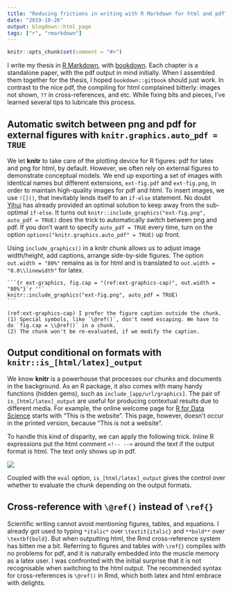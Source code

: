 ```yaml
---
title: "Reducing frictions in writing with R Markdown for html and pdf"
date: "2019-10-26"
output: blogdown::html_page
tags: ["r", "rmarkdown"]
---
```


```r
knitr::opts_chunk$set(comment = "#>")
```

I write my thesis in [R Markdown](https://bookdown.org/yihui/rmarkdown/), with [bookdown](https://bookdown.org/yihui/bookdown/). Each chapter is a standalone paper, with the pdf output in mind initially. When I assembled them together for the thesis, I hoped `bookdown::gitbook` should just work. In contrast to the nice pdf, the compiling for html complained bitterly: images not shown, `??` in cross-references, and etc. While fixing bits and pieces, I've learned several tips to lubricate this process.

## Automatic switch between png and pdf for external figures with `knitr.graphics.auto_pdf = TRUE`

We let **knitr** to take care of the plotting device for R figures: pdf for latex and png for html, by default. However, we often rely on external figures to demonstrate conceptual models. We end up exporting a set of images with identical names but different extensions, `ext-fig.pdf` and `ext-fig.png`, in order to maintain high-quality images for pdf and html. To insert images, we use `![]()`, that inevitably lends itself to an `if-else` statement. No doubt [Yihui](http://yihui.name) has already provided an optimal solution to keep away from the sub-optimal `if-else`. It turns out `knitr::include_graphics("ext-fig.png", auto_pdf = TRUE)` does the trick to automatically switch between png and pdf. If you don't want to specify `auto_pdf = TRUE` every time, turn on the option `options("knitr.graphics.auto_pdf" = TRUE)` up front.

Using `include_graphics()` in a knitr chunk allows us to adjust image width/height, add captions, arrange side-by-side figures. The option `out.width = "80%"` remains as is for html and is translated to `out.width = "0.8\\linewidth"` for latex.

````
```{r ext-graphics, fig.cap = "(ref:ext-graphics-cap)", out.width = "80%"}`r ''`
knitr::include_graphics("ext-fig.png", auto_pdf = TRUE)
```

(ref:ext-graphics-cap) I prefer the figure caption outside the chunk.
(1) Special symbols, like `\@ref()`, don't need escaping. We have to do `fig.cap = \\@ref()` in a chunk.
(2) The chunk won't be re-evaluated, if we modify the caption.
````

## Output conditional on formats with `knitr::is_[html/latex]_output`

We know **knitr** is a powerhouse that processes our chunks and documents in the background. As an R package, it also comes with many handy functions (hidden gems), such as `include_[app/url/graphics]`. The pair of `is_[html/latex]_output` are useful for producing contextual results due to different media. For example, the online welcome page for [R for Data Science](https://r4ds.had.co.nz) starts with "This is the website". This page, however, doesn't occur in the printed version, because "This is not a website".

To handle this kind of disparity, we can apply the following trick. Inline R expressions put the html comment `<!-- -->` around the text if the output format is html. The text only shows up in pdf.

![](/img/inline-r-html.png)

Coupled with the `eval` option, `is_[html/latex]_output` gives the control over whether to evaluate the chunk depending on the output formats.

## Cross-reference with `\@ref()` instead of `\ref{}`

Scientific writing cannot avoid mentioning figures, tables, and equations. I already got used to typing `*italic*` over `\textit{italic}` and `**bold**` over `\textbf{bold}`. But when outputting html, the Rmd cross-reference system has bitten me a bit. Referring to figures and tables with `\ref{}` compiles with no problems for pdf, and it is naturally embedded into the muscle memory as a latex user. I was confronted with the initial surprise that it is not recognisable when switching to the html output. The recommended syntax for cross-references is `\@ref()` in Rmd, which both latex and html embrace with delights.
